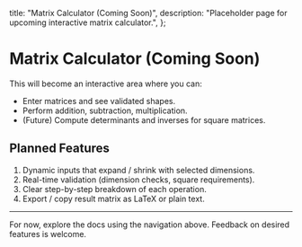   title: "Matrix Calculator (Coming Soon)",
  description: "Placeholder page for upcoming interactive matrix calculator.",
};

# Matrix Calculator (Coming Soon)

This will become an interactive area where you can:

- Enter matrices and see validated shapes.
- Perform addition, subtraction, multiplication.
- (Future) Compute determinants and inverses for square matrices.

## Planned Features

1. Dynamic inputs that expand / shrink with selected dimensions.
2. Real-time validation (dimension checks, square requirements).
3. Clear step-by-step breakdown of each operation.
4. Export / copy result matrix as LaTeX or plain text.

---

For now, explore the docs using the navigation above. Feedback on desired features is welcome.
